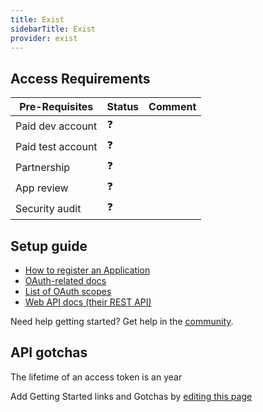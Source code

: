 ```yaml
---
title: Exist
sidebarTitle: Exist
provider: exist
---
```



<Overview />
<PreBuiltTooling provider={providers[pageMetadata.provider]} />
<PreBuiltUseCases />

## Access Requirements
| Pre-Requisites | Status | Comment|
| - | - | - |
| Paid dev account | ❓ |  |
| Paid test account | ❓ |  |
| Partnership | ❓ | |
| App review | ❓ |  |
| Security audit | ❓ | |



## Setup guide

-   [How to register an Application](https://developer.exist.io/reference/authentication/oauth2/#overview)
-   [OAuth-related docs](https://developer.exist.io/reference/authentication/oauth2/)
-   [List of OAuth scopes](https://developer.exist.io/reference/authentication/oauth2/#scopes)
-   [Web API docs (their REST API)](https://developer.exist.io/reference/attributes/)

<Tip>Need help getting started? Get help in the [community](https://nango.dev/slack).</Tip>

## API gotchas

The lifetime of an access token is an year

<Note>Add Getting Started links and Gotchas by [editing this page](https://github.com/nangohq/nango/tree/master/docs-v2/integrations/all/exist.mdx)</Note>